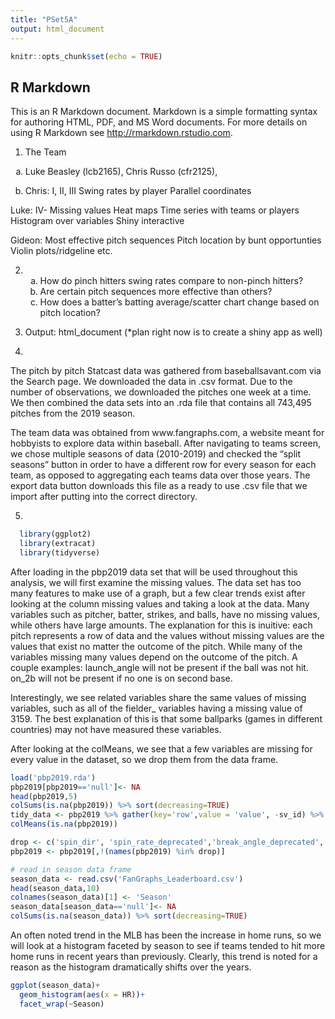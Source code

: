 ---
title: "PSet5A"
output: html_document
---

```{r setup, include=FALSE}
knitr::opts_chunk$set(echo = TRUE)
```

## R Markdown

This is an R Markdown document. Markdown is a simple formatting syntax for authoring HTML, PDF, and MS Word documents. For more details on using R Markdown see <http://rmarkdown.rstudio.com>.

1. The Team
  a) Luke Beasley (lcb2165), Chris Russo (cfr2125), 

  b) 
Chris:
I, II, III
Swing rates by player
Parallel coordinates

Luke:
IV- Missing values
Heat maps
Time series with teams or players
Histogram over variables
Shiny interactive 

Gideon:
Most effective pitch sequences
Pitch location by bunt opportunties
Violin plots/ridgeline etc. 

2.
  a) How do pinch hitters swing rates compare to non-pinch hitters?
  b) Are certain pitch sequences more effective than others?
  c) How does a batter's batting average/scatter chart change based on pitch location?

3. 
  Output: html_document (*plan right now is to create a shiny app as well)
  

4. 

  The pitch by pitch Statcast data was gathered from baseballsavant.com via the Search page. We downloaded the data in .csv format. Due to the number of observations, we downloaded the pitches one week at a time. We then combined the data sets into an .rda file that contains all 743,495 pitches from the 2019 season.

  The team data was obtained from www.fangraphs.com, a website meant for hobbyists to explore data within baseball. After navigating to teams screen, we chose multiple seasons of data (2010-2019) and checked the "split seasons" button in order to have a different row for every season for each team, as opposed to aggregating each teams data over those years. The export data button downloads this file as a ready to use .csv file that we import after putting into the correct directory. 
  
  
  
5.


```{r}
  library(ggplot2)
  library(extracat)
  library(tidyverse)
```

After loading in the pbp2019 data set that will be used throughout this analysis, we will first examine the missing values. The data set has too many features to make use of a graph, but a few clear trends exist after looking at the column missing values and taking a look at the data. Many variables such as pitcher, batter, strikes, and balls, have no missing values, while others have large amounts. The explanation for this is inuitive: each pitch represents a row of data and the values without missing values are the values that exist no matter the outcome of the pitch. While many of the variables missing many values depend on the outcome of the pitch. A couple examples: launch_angle will not be present if the ball was not hit. on_2b will not be present if no one is on second base.

Interestingly, we see related variables share the same values of missing variables, such as all of the fielder_ variables having a missing value of 3159. The best explanation of this is that some ballparks (games in different countries) may not have measured these variables. 

After looking at the colMeans, we see that a few variables are missing for every value in the dataset, so we drop them from the data frame. 
```{r}
load('pbp2019.rda')
pbp2019[pbp2019=='null']<- NA
head(pbp2019,5)
colSums(is.na(pbp2019)) %>% sort(decreasing=TRUE)
tidy_data <- pbp2019 %>% gather(key='row',value = 'value', -sv_id) %>% mutate(missing= ifelse(is.na(value),'yes','no'))
colMeans(is.na(pbp2019))

drop <- c('spin_dir', 'spin_rate_deprecated','break_angle_deprecated','break_length_deprecated','tfs_deprecated','tfs_zulu_deprecated','umpire')
pbp2019 <- pbp2019[,!(names(pbp2019) %in% drop)]

```

```{r} 
# read in season data frame
season_data <- read.csv('FanGraphs_Leaderboard.csv')
head(season_data,10)
colnames(season_data)[1] <- 'Season'
season_data[season_data=='null']<- NA
colSums(is.na(season_data)) %>% sort(decreasing=TRUE)
```

An often noted trend in the MLB has been the increase in home runs, so we will look at a histogram faceted by season to see if teams tended to hit more home runs in recent years than previously. Clearly, this trend is noted for a reason as the histogram dramatically shifts over the years.  
```{r}
ggplot(season_data)+
  geom_histogram(aes(x = HR))+
  facet_wrap(~Season)
```

